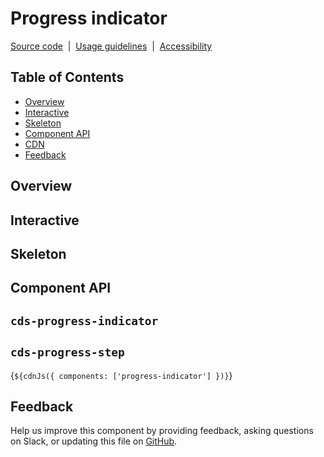 
<Meta of={ProgressIndicatorStories} />

# Progress indicator

[Source code](https://github.com/carbon-design-system/carbon/tree/main/packages/web-components/src/components/progress-indicator)
&nbsp;|&nbsp;
[Usage guidelines](https://www.carbondesignsystem.com/components/progress-indicator/usage)
&nbsp;|&nbsp;
[Accessibility](https://www.carbondesignsystem.com/components/progress-indicator/accessibility)

## Table of Contents

- [Overview](#overview)
- [Interactive](#interactive)
- [Skeleton](#skeleton)
- [Component API](#component-api)
- [CDN](#cdn)
- [Feedback](#feedback)

## Overview

<Canvas of={ProgressIndicatorStories.Default} />

## Interactive

<Canvas of={ProgressIndicatorStories.Interactive} />

## Skeleton

<Canvas of={ProgressIndicatorStories.Skeleton} />

## Component API

## `cds-progress-indicator`

<ArgTypes of="cds-progress-indicator" />

## `cds-progress-step`

<ArgTypes of="cds-progress-step" />

<Markdown>{`${cdnJs({ components: ['progress-indicator'] })}`}</Markdown>

## Feedback

Help us improve this component by providing feedback, asking questions on Slack,
or updating this file on
[GitHub](https://github.com/carbon-design-system/carbon/edit/main/packages/web-components/src/components/progress-indicator/progress-indicator.mdx).
